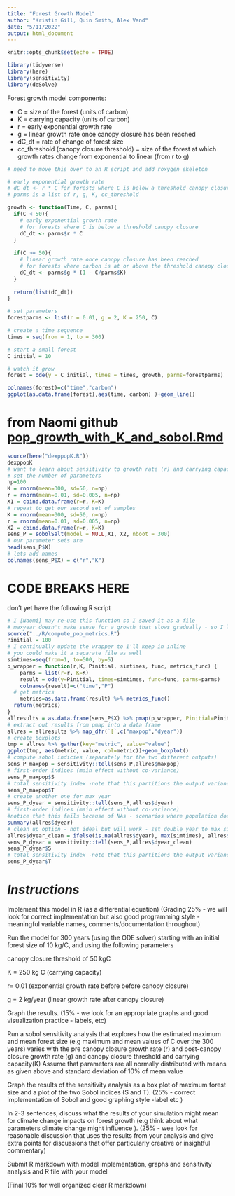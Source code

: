 ```yaml
---
title: "Forest Growth Model"
author: "Kristin Gill, Quin Smith, Alex Vand"
date: "5/11/2022"
output: html_document
---
```


```r
knitr::opts_chunk$set(echo = TRUE)

library(tidyverse)
library(here)
library(sensitivity)
library(deSolve)
```

Forest growth model components:

- C = size of the forest (units of carbon)
- K = carrying capacity (units of carbon)
- r = early exponential growth rate
- g = linear growth rate once canopy closure has been reached
- dC_dt = rate of change of forest size
- cc_threshold (canopy closure threshold) = size of the forest at which growth rates change from exponential to linear (from r to g)


```r
# need to move this over to an R script and add roxygen skeleton

# early exponential growth rate
# dC_dt <- r * C for forests where C is below a threshold canopy closure
# parms is a list of r, g, K, cc_threshold

growth <- function(Time, C, parms){
  if(C < 50){
    # early exponential growth rate
    # for forests where C is below a threshold canopy closure
    dC_dt <- parms$r * C
  }
  
  if(C >= 50){
    # linear growth rate once canopy closure has been reached
    # for forests where carbon is at or above the threshold canopy closure
    dC_dt <- parms$g * (1 - C/parms$K)
  }
  
  return(list(dC_dt))
}
```


```r
# set parameters
forestparms <- list(r = 0.01, g = 2, K = 250, C)

# create a time sequence
times = seq(from = 1, to = 300)

# start a small forest
C_initial = 10

# watch it grow
forest = ode(y = C_initial, times = times, growth, parms=forestparms)

colnames(forest)=c("time","carbon")
ggplot(as.data.frame(forest),aes(time, carbon) )+geom_line()
```


# from Naomi github [pop_growth_with_K_and_sobol.Rmd](https://github.com/naomitague/ESM232_Examples/blob/main/Rmarkdown/pop_growth_with_K_and_sobol.Rmd)

```r
source(here("dexppopK.R"))
dexppopK
# want to learn about sensitivity to growth rate (r) and carrying capacity 
# set the number of parameters
np=100
K = rnorm(mean=300, sd=50, n=np)
r = rnorm(mean=0.01, sd=0.005, n=np)
X1 = cbind.data.frame(r=r, K=K)
# repeat to get our second set of samples
K = rnorm(mean=300, sd=50, n=np)
r = rnorm(mean=0.01, sd=0.005, n=np)
X2 = cbind.data.frame(r=r, K=K)
sens_P = sobolSalt(model = NULL,X1, X2, nboot = 300)
# our parameter sets are
head(sens_P$X)
# lets add names 
colnames(sens_P$X) = c("r","K")
```


# CODE BREAKS HERE
don't yet have the following R script


```r
# I [Naomi] may re-use this function so I saved it as a file 
# maxyear doesn't make sense for a growth that slows gradually - so I'll use year when population doubles
source("../R/compute_pop_metrics.R")
Pinitial = 100
# I continually update the wrapper to I'll keep in inline
# you could make it a separate file as well 
simtimes=seq(from=1, to=500, by=5)
p_wrapper = function(r,K, Pinitial, simtimes, func, metrics_func) {
    parms = list(r=r, K=K)
    result = ode(y=Pinitial, times=simtimes, func=func, parms=parms) 
    colnames(result)=c("time","P")
  # get metrics
    metrics=as.data.frame(result) %>% metrics_func()
  return(metrics)
}
allresults = as.data.frame(sens_P$X) %>% pmap(p_wrapper, Pinitial=Pinitial, simtimes=simtimes, func=dexppopK, metrics_func=compute_pop_metrics)
# extract out results from pmap into a data frame
allres = allresults %>% map_dfr(`[`,c("maxpop","dyear"))
# create boxplots
tmp = allres %>% gather(key="metric", value="value")
ggplot(tmp, aes(metric, value, col=metric))+geom_boxplot()
# compute sobol indicies (separately for the two different outputs)
sens_P_maxpop = sensitivity::tell(sens_P,allres$maxpop)
# first-order indices (main effect without co-variance)
sens_P_maxpop$S
# total sensitivity index -note that this partitions the output variance - so values sum to 1
sens_P_maxpop$T
# create another one for max year
sens_P_dyear = sensitivity::tell(sens_P,allres$dyear)
# first-order indices (main effect without co-variance)
#notice that this fails because of NAs - scenarios where population does not double
summary(allres$dyear)
# clean up option - not ideal but will work - set double year to max simtimes
allres$dyear_clean = ifelse(is.na(allres$dyear), max(simtimes), allres$dyear)
sens_P_dyear = sensitivity::tell(sens_P,allres$dyear_clean)
sens_P_dyear$S
# total sensitivity index -note that this partitions the output variance - so values sum to 1
sens_P_dyear$T
```


# *Instructions*

Implement this model in R (as a differential equation) (Grading 25% - we will look for correct implementation but also good programming style - meaningful variable names, comments/documentation throughout)

Run the model for 300 years (using the ODE solver) starting with an initial forest size of 10 kg/C, and using the following parameters

canopy closure threshold of 50 kgC

K = 250 kg C (carrying capacity)

r= 0.01 (exponential growth rate before before canopy closure)

g = 2 kg/year (linear growth rate after canopy closure)

Graph the results. (15% - we look for an appropriate graphs and good visualization practice - labels, etc)

Run a sobol sensitivity analysis that explores how the estimated maximum and mean forest size (e.g maximum and mean values of C over the 300 years) varies with the pre canopy closure growth rate (r) and post-canopy closure growth rate (g) and canopy closure threshold and carrying capacity(K)
Assume that parameters are all normally distributed with means as given above and standard deviation of 10% of mean value

Graph the results of the sensitivity analysis as a box plot of maximum forest size and a plot of the two Sobol indices (S and T). (25% - correct implementation of Sobol and good graphing style -label etc )

In 2-3 sentences, discuss what the results of your simulation might mean for climate change impacts on forest growth (e.g think about what parameters climate change might influence ). (25% - wee look for reasonable discussion that uses the results from your analysis and give extra points for discussions that offer particularly creative or insightful commentary)

Submit R markdown with model implementation, graphs and sensitivity analysis and R file with your model

(Final 10% for well organized clear R markdown)


